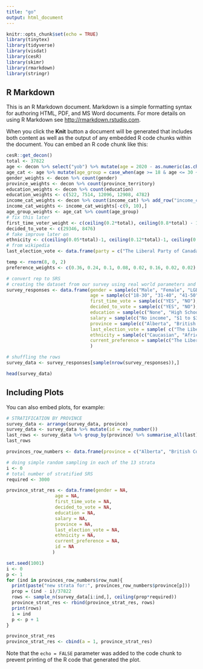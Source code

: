 ```yaml
---
title: "go"
output: html_document
---
```


```r
knitr::opts_chunk$set(echo = TRUE)
library(tinytex)
library(tidyverse)
library(visdat)
library(cesR)
library(skimr)
library(rmarkdown)
library(stringr)
```

## R Markdown

This is an R Markdown document. Markdown is a simple formatting syntax for authoring HTML, PDF, and MS Word documents. For more details on using R Markdown see <http://rmarkdown.rstudio.com>.

When you click the **Knit** button a document will be generated that includes both content as well as the output of any embedded R code chunks within the document. You can embed an R code chunk like this:

```r
cesR::get_decon()
total <- 37822
age <- decon %>% select("yob") %>% mutate(age = 2020 - as.numeric(as.character(yob)))
age_cat <- age %>% mutate(age_group = case_when(age >= 18 & age <= 30 ~ 1, age >= 31 & age <= 40 ~ 2, age >= 41 & age <= 50 ~ 3, age >= 51 & age <= 60 ~ 4, age >= 61 & age <= 70 ~ 5, age>=71 ~ 6))
gender_weights <- decon %>% count(gender)
province_weights <- decon %>% count(province_territory)
education_weights <- decon %>% count(education)
education_weights <- c(522, 7514, 12096, 12908, 4782)
income_cat_weights <- decon %>% count(income_cat) %>% add_row("income_cat" = "prefer not to answer", n = 28453)
income_cat_weights <- income_cat_weights[-c(9, 10),]
age_group_weights <- age_cat %>% count(age_group)
# fix this later
first_time_voter_weight <- c(ceiling(0.2*total), ceiling(0.8*total) - 1)
decided_to_vote <- c(29346, 8476)
# fake improve later on
ethnicity <- c(ceiling(0.05*total)-1, ceiling(0.12*total)-1, ceiling(0.04*total)-1, ceiling(0.26*total), ceiling(0.34*total), ceiling(0.09*total), ceiling(0.1*total))
# from wikipedia
last_election_vote <- data.frame(party = c("The Liberal Party of Canada", "The Conservative Party of Canada", "The Green Party of Canada", "New Democratic Party (NDP)", "Bloc Québécois", "People's Party of Canada (PPC)", "I voted for an independent politician", "None of the above"), votes = c(ceiling(0.45*total)-1, ceiling(0.35*total)-1, ceiling(0.009*total)-1, ceiling(0.07*total), ceiling(0.09*total), ceiling(0.01*total), ceiling(0.01*total)-1, ceiling(0.011*total)))

temp <- rnorm(8, 0, 2)
preference_weights <- c(0.36, 0.24, 0.1, 0.08, 0.02, 0.16, 0.02, 0.02)

# convert rep to SRS
# creating the dataset from our survey using real world parameters and cesR data
survey_responses <- data.frame(gender = sample(c("Male", "Female", "LGBTQ"), total, replace = TRUE, prob = gender_weights$n), 
                               age = sample(c("18-30", "31-40", "41-50", "51-60", "61-70", "71+"), total, TRUE,age_group_weights$n), 
                               first_time_vote = sample(c("YES", "NO"),total, TRUE, first_time_voter_weight),
                               decided_to_vote = sample(c("YES", "NO"),total,TRUE, decided_to_vote),
                               education = sample(c("None", "High School", "College/Diploma", "University (Bachelor's Degree)", "University (Master's/PhD)"),total,TRUE, education_weights),
                               salary = sample(c("No income", "$1 to $30,000", "$30,001 to $60,000", "$60,001 to $90,000", "$90,001 to $110,000", "$110,001 to $150,000", "$150,001 to $200,000", "More than $200,000", "Don't know/ Prefer not to answer"),total, TRUE, income_cat_weights$n),
                               province = sample(c("Alberta", "British Columbia", "Manitoba", "New Brunswick", "Newfoundland and Labrador" , "Northwest Territories", "Nova Scotia", "Nunavut", "Ontario", "Prince Edward Island", "Quebec", "Saskatchewan", "Yukon"),total, TRUE, province_weights$n),
                               last_election_vote = sample( c("The Liberal Party of Canada", "The Conservative Party of Canada", "The Green Party of Canada", "New Democratic Party (NDP)", "Bloc Québécois", "People's Party of Canada (PPC)", "I voted for an independent politician", "None of the above"),total,TRUE, last_election_vote$votes),
                               ethnicity = sample(c("Caucasian", "African", "Hispanic or Latino", "East Asian", "South Asian", "I am one of the Indigenous Peoples of Canada", "Other"), total, TRUE, ethnicity),
                               current_preference = sample(c("The Liberal Party of Canada", "The Conservative Party of Canada", "The Green Party of Canada", "New Democratic Party (NDP)", "Bloc Québécois", "People's Party of Canada (PPC)", "I voted for an independent politician", "None of the above"),total,TRUE, preference_weights)
                               )

# shuffling the rows 
survey_data <- survey_responses[sample(nrow(survey_responses)),]

head(survey_data)
```

## Including Plots

You can also embed plots, for example:

```r
# STRATIFICATION BY PROVINCE
survey_data <- arrange(survey_data, province)
survey_data <- survey_data %>% mutate(id = row_number())
last_rows <- survey_data %>% group_by(province) %>% summarise_all(last)
last_rows

provinces_row_numbers <- data.frame(province = c("Alberta", "British Columbia", "Manitoba", "New Brunswick", "Newfoundland and Labrador" , "Northwest Territories", "Nova Scotia", "Nunavut", "Ontario", "Prince Edward Island", "Quebec", "Saskatchewan", "Yukon"), row_num = last_rows$id)

# doing simple random sampling in each of the 13 strata 
i <- 0
# total number of stratified SRS
required <- 3000

province_strat_res <- data.frame(gender = NA, 
                  age = NA, 
                  first_time_vote = NA,
                  decided_to_vote = NA,
                  education = NA,
                  salary = NA,
                  province = NA,
                  last_election_vote = NA,
                  ethnicity = NA,
                  current_preference = NA,
                  id = NA
                 )

set.seed(1001)
i <- 0
p <- 1
for (ind in provinces_row_numbers$row_num){
  print(paste("new strata for:", provinces_row_numbers$province[p]))
  prop = (ind - i)/37822
  rows <- sample_n(survey_data[i:ind,], ceiling(prop*required))
  province_strat_res <- rbind(province_strat_res, rows)
  print(rows)
  i = ind
  p <- p + 1
}

province_strat_res
province_strat_res <- cbind(a = 1, province_strat_res)
```

Note that the `echo = FALSE` parameter was added to the code chunk to prevent printing of the R code that generated the plot.
